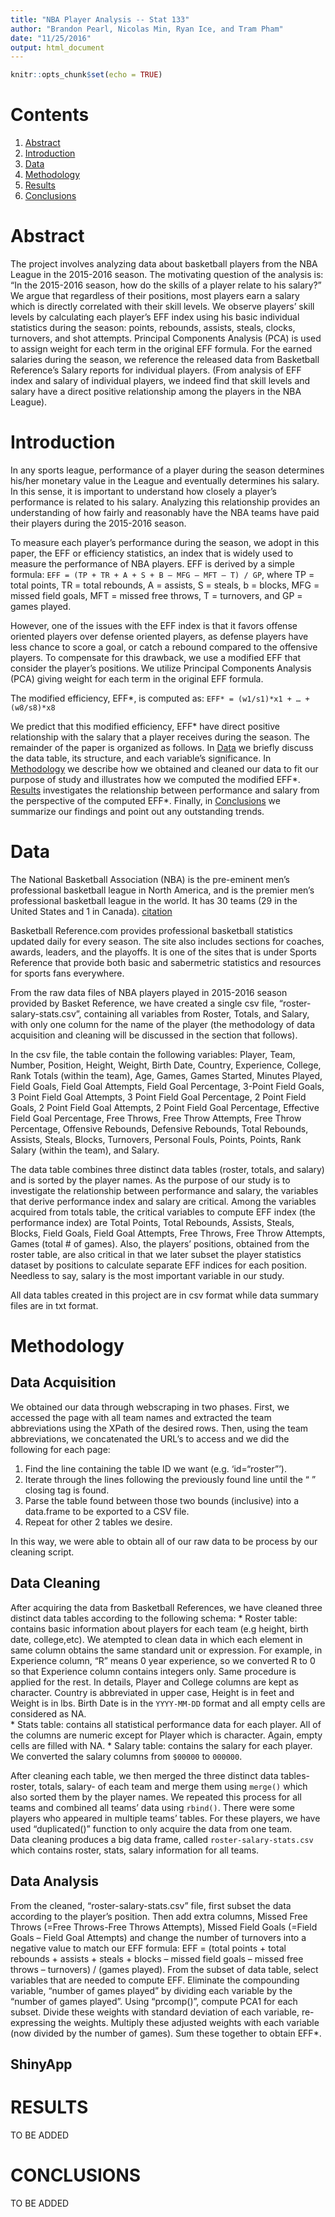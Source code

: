 ```yaml
---
title: "NBA Player Analysis -- Stat 133"
author: "Brandon Pearl, Nicolas Min, Ryan Ice, and Tram Pham"
date: "11/25/2016"
output: html_document
---
```


```r
knitr::opts_chunk$set(echo = TRUE)
```

# Contents

1. [Abstract](#abstract)
2. [Introduction](#introduction)
3. [Data](#data)
4. [Methodology](#methodology)
5. [Results](#results)
6. [Conclusions](#conclusions)

# Abstract

The project involves analyzing data about basketball players from the NBA
League in the 2015-2016 season. The motivating question of the analysis is: “In
the 2015-2016 season, how do the skills of a player relate to his salary?” We
argue that regardless of their positions, most players earn a salary which is
directly correlated with their skill levels. We observe players’ skill levels
by calculating each player’s EFF index using his basic individual statistics
during the season: points, rebounds, assists, steals, clocks, turnovers, and
shot attempts. Principal Components Analysis (PCA) is used to assign weight for
each term in the original EFF formula. For the earned salaries during the
season, we reference the released data from Basketball Reference’s Salary
reports for individual players. (From analysis of EFF index and salary of
individual players, we indeed find that skill levels and salary have a direct
positive relationship among the players in the NBA League).

# Introduction

In any sports league, performance of a player during the season determines
his/her monetary value in the League and eventually determines his salary. In
this sense, it is important to understand how closely a player’s performance is
related to his salary. Analyzing this relationship provides an understanding of
how fairly and reasonably have the NBA teams have paid their players during the
2015-2016 season.

To measure each player’s performance during the season, we adopt in this paper,
the EFF or efficiency statistics, an index that is widely used to measure the
performance of NBA players. EFF is derived by a simple formula:
`EFF = (TP + TR + A + S + B – MFG – MFT – T) / GP`, where TP = total points,
TR = total rebounds, A = assists, S = steals, b = blocks, MFG = missed field
goals, MFT = missed free throws, T = turnovers, and GP = games played.

However, one of the issues with the EFF index is that it favors offense
oriented players over defense oriented players, as defense players have less
chance to score a goal, or catch a rebound compared to the offensive players.
To compensate for this drawback, we use a modified EFF that consider the
player’s positions. We utilize Principal Components Analysis (PCA) giving
weight for each term in the original EFF formula. 

The modified efficiency, EFF\*, is computed as:
`EFF* = (w1/s1)*x1 + … + (w8/s8)*x8`


We predict that this modified efficiency, EFF\* have direct positive
relationship with the salary that a player receives during the season. The
remainder of the paper is organized as follows. In [Data](#data) we briefly
discuss the data table, its structure, and each variable’s significance. In
[Methodology](#methodology) we describe how we obtained and cleaned our data
to fit our purpose of study and illustrates how we computed the modified
EFF\*. [Results](#results) investigates the relationship between performance
and salary from the perspective of the computed EFF\*. Finally, in
[Conclusions](#conclusions) we summarize our findings and point out any
outstanding trends.

# Data

The National Basketball Association (NBA) is the pre-eminent men's professional
basketball league in North America, and is the premier men's professional
basketball league in the world. It has 30 teams (29 in the United States and 1
in Canada).
[citation](https://en.wikipedia.org/wiki/National_Basketball_Association)

Basketball Reference.com provides professional basketball statistics updated
daily for every season. The site also includes sections for coaches, awards,
leaders, and the playoffs. It is one of the sites that is under Sports
Reference that provide both basic and sabermetric statistics and resources for
sports fans everywhere. 

From the raw data files of NBA players played in 2015-2016 season provided by 
Basket Reference, we have created a single csv file, “roster-salary-stats.csv”,
containing all variables from Roster, Totals, and Salary, with only one column
for the name of the player (the methodology of data acquisition and cleaning
will be discussed in the section that follows).

In the csv file, the table contain the following variables:
Player, Team, Number, Position, Height, Weight, Birth Date, Country,
Experience, College, Rank Totals (within the team), Age, Games, Games Started,
Minutes Played, Field Goals, Field Goal Attempts, Field Goal Percentage,
3-Point Field Goals, 3 Point Field Goal Attempts, 3 Point Field Goal
Percentage, 2 Point Field Goals, 2 Point Field Goal Attempts, 2 Point Field
Goal Percentage, Effective Field Goal Percentage, Free Throws, Free Throw
Attempts, Free Throw Percentage, Offensive Rebounds, Defensive Rebounds, Total
Rebounds, Assists, Steals, Blocks, Turnovers, Personal Fouls, Points, Points,
Rank Salary (within the team), and Salary.

The data table combines three distinct data tables (roster, totals, and
salary) and is sorted by the player names. As the purpose of our study is to
investigate the relationship between performance and salary, the variables
that derive performance index and salary are critical. Among the variables
acquired from totals table, the critical variables to compute EFF index (the
performance index) are Total Points, Total Rebounds, Assists, Steals, Blocks,
Field Goals, Field Goal Attempts, Free Throws, Free Throw Attempts, Games
(total # of games).  Also, the players’ positions, obtained from the roster
table, are also critical in that we later subset the player statistics dataset
by positions to calculate separate EFF indices for each position. Needless to
say, salary is the most important variable in our study. 

All data tables created in this project are in csv format while data summary
files are in txt format. 

# Methodology

## Data Acquisition

We obtained our data through webscraping in two phases. First, we accessed the
page with all team names and extracted the team abbreviations using the XPath
of the desired rows. Then, using the team abbreviations, we concatenated the
URL's to access and we did the following for each page:

1. Find the line containing the table ID we want (e.g. 'id="roster"').
2. Iterate through the lines following the previously found line until the
"</table>" closing tag is found.
3. Parse the table found between those two bounds (inclusive) into a data.frame
to be exported to a CSV file.
4. Repeat for other 2 tables we desire.

In this way, we were able to obtain all of our raw data to be process by our
cleaning script.

## Data Cleaning 

After acquiring the data from Basketball References, we have cleaned three
distinct data tables according to the following schema: 
* Roster table: contains basic information about players for each team (e.g
height, birth date, college,etc). We atempted to clean data in which each
element in same 
column obtains the same standard unit or expression. For example, in Experience
column, "R" means 0 year experience, so we converted R to 0 so that Experience
column contains integers only. Same procedure is applied for the rest. In
details, Player and College columns are kept as character. Country is
abbreviated in upper case, Height is in feet and Weight is in lbs. Birth Date
is in the `YYYY-MM-DD` format and all empty cells are considered as NA.  
* Stats table: contains all statistical performance data for each player. All
of the columns are numeric except for Player which is character. Again, empty
cells are filled with NA. 
* Salary table: contains the salary for each player. We converted the salary
columns from `$00000` to `000000`. 

After cleaning each table, we then merged the three distinct data tables-
roster, totals, salary- of each team and merge them using `merge()` which also
sorted them by the player names. We repeated this process for all teams and
combined all teams’ data using `rbind()`.
There were some players who appeared in multiple teams’ tables. For these
players, we have used “duplicated()” function to only acquire the data from
one team.  
Data cleaning produces a big data frame, called `roster-salary-stats.csv` which
contains roster, stats, salary information for all teams.  

## Data Analysis

From the cleaned, “roster-salary-stats.csv” file, first subset the data
according to the player’s position. Then add extra columns, Missed Free Throws
(=Free Throws-Free Throws Attempts), Missed Field Goals (=Field Goals – Field
Goal Attempts) and change the number of turnovers into a negative value to
match our EFF formula:
EFF = (total points + total rebounds + assists + steals + blocks – missed
field goals – missed free throws – turnovers) / (games played). 
From the subset of data table, select variables that are needed to compute
EFF. Eliminate the compounding variable, “number of games played” by dividing
each variable by the “number of games played”. 
Using “prcomp()”, compute PCA1 for each subset. Divide these weights with
standard deviation of each variable, re-expressing the weights. Multiply these
adjusted weights with each variable (now divided by the number of games). Sum
these together to obtain EFF\*.  

## ShinyApp


# RESULTS

TO BE ADDED

# CONCLUSIONS

TO BE ADDED
